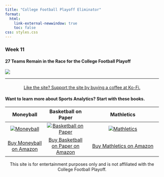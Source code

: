 ```yaml
---
title: "College Football Playoff Eliminator"
format: 
  html:
    link-external-newwindow: true
    toc: false
css: styles.css
---
```


### Week 11

#### 27 Teams Remain in the Race for the College Football Playoff

![](wk11_2024.png)

---

<!-- Centered Ko-Fi Button -->
<div style="text-align: center; margin-top: 20px;">
  <a href="https://ko-fi.com/stephenhill42026" class="kofi-button" target="_blank">
    Like the site? Support the site by buying a coffee at Ko-Fi.
  </a>
</div>

#### Want to learn more about Sports Analytics? Start with these books.

| Moneyball | Basketball on Paper | Mathletics |
|:---------:|:----------:|:------------------:|
| [![Moneyball](moneyball.jpg){.book-image}](https://amzn.to/3Brep3F) | [![Basketball on Paper](bbpaper.jpg){.book-image}](https://amzn.to/4dq4Nn3) | [![Mathletics](mathletics.jpg){.book-image}](https://amzn.to/4gIzDu3) |
| [Buy Moneyball on Amazon](https://amzn.to/3Brep3F) | [Buy Basketball on Paper on Amazon](https://amzn.to/4gIzDu3) | [Buy Mathletics on Amazon](https://amzn.to/4gIzDu3) |

::: {style="text-align:center"}
This site is for entertainment purposes only and is not affiliated with the College Football Playoff.

:::
